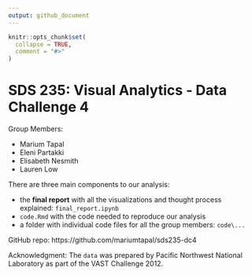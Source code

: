 ```yaml
---
output: github_document
---
```


<!-- README.md is generated from README.Rmd. Please edit that file -->

```r
knitr::opts_chunk$set(
  collapse = TRUE,
  comment = "#>"
)
```

# SDS 235: Visual Analytics - Data Challenge 4

Group Members:

- Marium Tapal
- Eleni Partakki
- Elisabeth Nesmith
- Lauren Low

There are three main components to our analysis:

- the **final report** with all the visualizations and thought process explained: `final_report.ipynb`
- `code.Rmd` with the code needed to reproduce our analysis 
- a folder with individual code files for all the group members: `code\...`

GitHub repo: https://github.com/mariumtapal/sds235-dc4

Acknowledgment: The `data` was prepared by Pacific Northwest National Laboratory as part of the VAST Challenge 2012.


